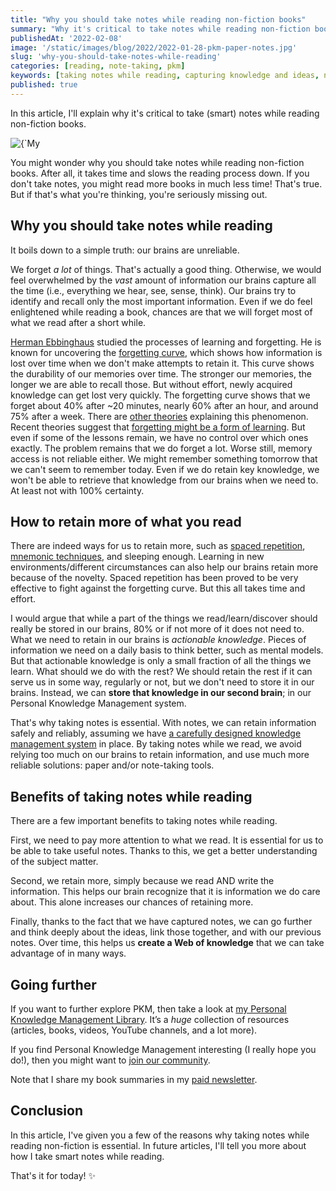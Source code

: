 ```yaml
---
title: "Why you should take notes while reading non-fiction books"
summary: "Why it's critical to take notes while reading non-fiction books"
publishedAt: '2022-02-08'
image: '/static/images/blog/2022/2022-01-28-pkm-paper-notes.jpg'
slug: 'why-you-should-take-notes-while-reading'
categories: [reading, note-taking, pkm]
keywords: [taking notes while reading, capturing knowledge and ideas, note-taking, PKM]
published: true
---
```


In this article, I'll explain why it's critical to take (smart) notes while reading non-fiction books.

<BlogPostCenteredContent>
  <Image
    alt={`My paper notes`}
    src={`/static/images/blog/2022/2022-01-28-pkm-paper-notes.jpg`}
    width={1203}
    height={902}
    priority
  />
</BlogPostCenteredContent>

You might wonder why you should take notes while reading non-fiction books. After all, it takes time and slows the reading process down. If you don't take notes, you might read more books in much less time! That's true. But if that's what you're thinking, you're seriously missing out.

## Why you should take notes while reading
It boils down to a simple truth: our brains are unreliable.

We forget _a lot_ of things. That's actually a good thing. Otherwise, we would feel overwhelmed by the _vast_ amount of information our brains capture all the time (i.e., everything we hear, see, sense, think). Our brains try to identify and recall only the most important information. Even if we do feel enlightened while reading a book, chances are that we will forget most of what we read after a short while.

[Herman Ebbinghaus](https://en.wikipedia.org/wiki/Hermann_Ebbinghaus) studied the processes of learning and forgetting. He is known for uncovering the [forgetting curve](https://en.wikipedia.org/wiki/Forgetting_curve), which shows how information is lost over time when we don't make attempts to retain it. This curve shows the durability of our memories over time. The stronger our memories, the longer we are able to recall those. But without effort, newly acquired knowledge can get lost very quickly. The forgetting curve shows that we forget about 40% after ~20 minutes, nearly 60% after an hour, and around 75% after a week. There are [other theories](https://en.wikipedia.org/wiki/Forgetting#Theories) explaining this phenomenon. Recent theories suggest that [forgetting might be a form of learning](https://www.sciencedaily.com/releases/2022/01/220113111421.htm). But even if some of the lessons remain, we have no control over which ones exactly. The problem remains that we do forget a lot. Worse still, memory access is not reliable either. We might remember something tomorrow that we can't seem to remember today. Even if we do retain key knowledge, we won't be able to retrieve that knowledge from our brains when we need to. At least not with 100% certainty.

## How to retain more of what you read
There are indeed ways for us to retain more, such as [spaced repetition](https://en.wikipedia.org/wiki/Spaced_repetition), [mnemonic techniques](https://en.wikipedia.org/wiki/Mnemonic), and sleeping enough. Learning in new environments/different circumstances can also help our brains retain more because of the novelty. Spaced repetition has been proved to be very effective to fight against the forgetting curve. But this all takes time and effort.

I would argue that while a part of the things we read/learn/discover should really be stored in our brains, 80% or if not more of it does not need to. What we need to retain in our brains is _actionable knowledge_. Pieces of information we need on a daily basis to think better, such as mental models. But that actionable knowledge is only a small fraction of all the things we learn. What should we do with the rest? We should retain the rest if it can serve us in some way, regularly or not, but we don't need to store it in our brains. Instead, we can **store that knowledge in our second brain**; in our Personal Knowledge Management system.

That's why taking notes is essential. With notes, we can retain information safely and reliably, assuming we have [a carefully designed knowledge management system](https://dsebastien.net/blog/2021-12-03-personal-knowledge-management-organization) in place. By taking notes while we read, we avoid relying too much on our brains to retain information, and use much more reliable solutions: paper and/or note-taking tools.

## Benefits of taking notes while reading
There are a few important benefits to taking notes while reading.

First, we need to pay more attention to what we read. It is essential for us to be able to take useful notes. Thanks to this, we get a better understanding of the subject matter.

Second, we retain more, simply because we read AND write the information. This helps our brain recognize that it is information we do care about. This alone increases our chances of retaining more.

Finally, thanks to the fact that we have captured notes, we can go further and think deeply about the ideas, link those together, and with our previous notes. Over time, this helps us **create a Web of knowledge** that we can take advantage of in many ways.

## Going further
If you want to further explore PKM, then take a look at [my Personal Knowledge Management Library](https://developassion.gumroad.com/l/PersonalKnowledgeManagementLibrary). It’s a _huge_ collection of resources (articles, books, videos, YouTube channels, and a lot more).

If you find Personal Knowledge Management interesting (I really hope you do!), then you might want to [join our community](https://dsebastien.net/blog/2021-11-12-personal-knowledge-management-community).

Note that I share my book summaries in my [paid newsletter](https://www.getrevue.co/profile/dsebastien/members).

## Conclusion
In this article, I've given you a few of the reasons why taking notes while reading non-fiction is essential. In future articles, I'll tell you more about how I take smart notes while reading.

That's it for today! ✨

<BlogPostSignature />
